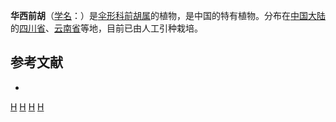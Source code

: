 {{NoteTA|G1=LS}}
{{Speciesbox 
| genus = Peucedanum
| species = veitchii
| authority = de Boiss.
}}
'''华西前胡'''（[[学名|学名]]：{{lang|la|''Peucedanum veitchii''}}）是[[伞形科|伞形科]][[前胡属|前胡属]]的植物，是中国的特有植物。分布在[[中国大陆|中国大陆]]的[[四川省|四川省]]、[[云南省|云南省]]等地，目前已由人工引种栽培。

== 参考文献 ==
<div class="references-small">
* {{cite web| url =http://www.bioinfo.cn/db05/KmzwSpecies.php?action=view&id=23073| title =华西前胡| work =《中国高等植物数据库全库》| publisher =中国科学院微生物研究所| author =昆明植物研究所| accessdate =2009-02-25| deadurl =yes| archiveurl =https://web.archive.org/web/20160305070822/http://www.bioinfo.cn/db05/KmzwSpecies.php?action=view&id=23073| archivedate =2016-03-05}}
</div>
{{Taxonbar|from=Q10905914}}

[[Category:前胡属|H]]
[[Category:中國特有植物|H]]
[[Category:四川植物|H]]
[[Category:云南植物|H]]